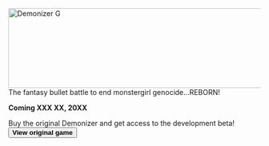 
<section style={{textAlign: 'center'}}>
  <img
    class="logo"
    srcset={Logo}
    alt="Demonizer G"
    width="640"
    height="160"
    style={{display: 'block', marginLeft: 'auto', marginRight: 'auto'}}
  />
</section>
<section style={{textAlign: 'center'}}>
  The fantasy bullet battle to end monstergirl genocide...REBORN!

  **Coming XXX XX, 20XX**

  Buy the original Demonizer and get access to the development beta!
  <a href='/demonizer'>
    <button>**View original game**</button>
  </a>
</section>
